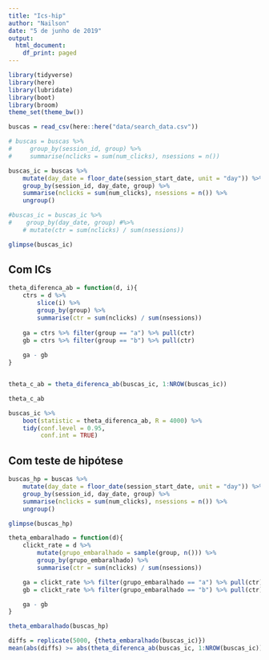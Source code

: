 ```yaml
---
title: "Ics-hip"
author: "Nailson"
date: "5 de junho de 2019"
output:
  html_document:
    df_print: paged
---
```


```r
library(tidyverse)
library(here)
library(lubridate)
library(boot)
library(broom)
theme_set(theme_bw())
```

```r
buscas = read_csv(here::here("data/search_data.csv"))
```

```r
# buscas = buscas %>% 
#     group_by(session_id, group) %>%
#     summarise(nclicks = sum(num_clicks), nsessions = n())

buscas_ic = buscas %>% 
    mutate(day_date = floor_date(session_start_date, unit = "day")) %>%
    group_by(session_id, day_date, group) %>%
    summarise(nclicks = sum(num_clicks), nsessions = n()) %>%
    ungroup()

#buscas_ic = buscas_ic %>%
#    group_by(day_date, group) #%>%
    # mutate(ctr = sum(nclicks) / sum(nsessions))

glimpse(buscas_ic)
```

## Com ICs

```r
theta_diferenca_ab = function(d, i){
    ctrs = d %>% 
        slice(i) %>% 
        group_by(group) %>% 
        summarise(ctr = sum(nclicks) / sum(nsessions)) 
    
    ga = ctrs %>% filter(group == "a") %>% pull(ctr)
    gb = ctrs %>% filter(group == "b") %>% pull(ctr)
    
    ga - gb
}


theta_c_ab = theta_diferenca_ab(buscas_ic, 1:NROW(buscas_ic))

theta_c_ab
```


```r
buscas_ic %>% 
    boot(statistic = theta_diferenca_ab, R = 4000) %>% 
    tidy(conf.level = 0.95, 
         conf.int = TRUE)
```

## Com teste de hipótese

```r
buscas_hp = buscas %>% 
    mutate(day_date = floor_date(session_start_date, unit = "day")) %>%
    group_by(session_id, day_date, group) %>%
    summarise(nclicks = sum(num_clicks), nsessions = n()) %>%
    ungroup()

glimpse(buscas_hp)
```


```r
theta_embaralhado = function(d){
    clickt_rate = d %>%
        mutate(grupo_embaralhado = sample(group, n())) %>%
        group_by(grupo_embaralhado) %>%
        summarise(ctr = sum(nclicks) / sum(nsessions))

    ga = clickt_rate %>% filter(grupo_embaralhado == "a") %>% pull(ctr)
    gb = clickt_rate %>% filter(grupo_embaralhado == "b") %>% pull(ctr)

    ga - gb
}

theta_embaralhado(buscas_hp)
```

```r
diffs = replicate(5000, {theta_embaralhado(buscas_ic)})
mean(abs(diffs) >= abs(theta_diferenca_ab(buscas_ic, 1:NROW(buscas_ic))))
```